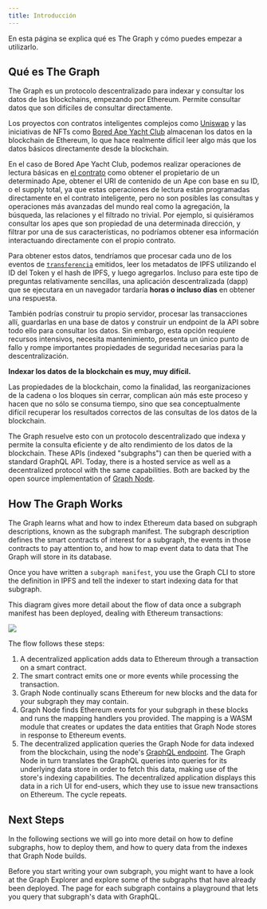 ```yaml
---
title: Introducción
---
```


En esta página se explica qué es The Graph y cómo puedes empezar a utilizarlo.

## Qué es The Graph

The Graph es un protocolo descentralizado para indexar y consultar los datos de las blockchains, empezando por Ethereum. Permite consultar datos que son difíciles de consultar directamente.

Los proyectos con contratos inteligentes complejos como [Uniswap](https://uniswap.org/) y las iniciativas de NFTs como [Bored Ape Yacht Club](https://boredapeyachtclub.com/) almacenan los datos en la blockchain de Ethereum, lo que hace realmente difícil leer algo más que los datos básicos directamente desde la blockchain.

En el caso de Bored Ape Yacht Club, podemos realizar operaciones de lectura básicas en [el contrato](https://etherscan.io/address/0xbc4ca0eda7647a8ab7c2061c2e118a18a936f13d#code) como obtener el propietario de un determinado Ape, obtener el URI de contenido de un Ape con base en su ID, o el supply total, ya que estas operaciones de lectura están programadas directamente en el contrato inteligente, pero no son posibles las consultas y operaciones más avanzadas del mundo real como la agregación, la búsqueda, las relaciones y el filtrado no trivial. Por ejemplo, si quisiéramos consultar los apes que son propiedad de una determinada dirección, y filtrar por una de sus características, no podríamos obtener esa información interactuando directamente con el propio contrato.

Para obtener estos datos, tendríamos que procesar cada uno de los eventos de [`transferencia`](https://etherscan.io/address/0xbc4ca0eda7647a8ab7c2061c2e118a18a936f13d#code#L1746) emitidos, leer los metadatos de IPFS utilizando el ID del Token y el hash de IPFS, y luego agregarlos. Incluso para este tipo de preguntas relativamente sencillas, una aplicación descentralizada (dapp) que se ejecutara en un navegador tardaría **horas o incluso días** en obtener una respuesta.

También podrías construir tu propio servidor, procesar las transacciones allí, guardarlas en una base de datos y construir un endpoint de la API sobre todo ello para consultar los datos. Sin embargo, esta opción requiere recursos intensivos, necesita mantenimiento, presenta un único punto de fallo y rompe importantes propiedades de seguridad necesarias para la descentralización.

**Indexar los datos de la blockchain es muy, muy difícil.**

Las propiedades de la blockchain, como la finalidad, las reorganizaciones de la cadena o los bloques sin cerrar, complican aún más este proceso y hacen que no sólo se consuma tiempo, sino que sea conceptualmente difícil recuperar los resultados correctos de las consultas de los datos de la blockchain.

The Graph resuelve esto con un protocolo descentralizado que indexa y permite la consulta eficiente y de alto rendimiento de los datos de la blockchain. These APIs (indexed "subgraphs") can then be queried with a standard GraphQL API. Today, there is a hosted service as well as a decentralized protocol with the same capabilities. Both are backed by the open source implementation of [Graph Node](https://github.com/graphprotocol/graph-node).

## How The Graph Works

The Graph learns what and how to index Ethereum data based on subgraph descriptions, known as the subgraph manifest. The subgraph description defines the smart contracts of interest for a subgraph, the events in those contracts to pay attention to, and how to map event data to data that The Graph will store in its database.

Once you have written a `subgraph manifest`, you use the Graph CLI to store the definition in IPFS and tell the indexer to start indexing data for that subgraph.

This diagram gives more detail about the flow of data once a subgraph manifest has been deployed, dealing with Ethereum transactions:

![](/img/graph-dataflow.png)

The flow follows these steps:

1. A decentralized application adds data to Ethereum through a transaction on a smart contract.
2. The smart contract emits one or more events while processing the transaction.
3. Graph Node continually scans Ethereum for new blocks and the data for your subgraph they may contain.
4. Graph Node finds Ethereum events for your subgraph in these blocks and runs the mapping handlers you provided. The mapping is a WASM module that creates or updates the data entities that Graph Node stores in response to Ethereum events.
5. The decentralized application queries the Graph Node for data indexed from the blockchain, using the node's [GraphQL endpoint](https://graphql.org/learn/). The Graph Node in turn translates the GraphQL queries into queries for its underlying data store in order to fetch this data, making use of the store's indexing capabilities. The decentralized application displays this data in a rich UI for end-users, which they use to issue new transactions on Ethereum. The cycle repeats.

## Next Steps

In the following sections we will go into more detail on how to define subgraphs, how to deploy them, and how to query data from the indexes that Graph Node builds.

Before you start writing your own subgraph, you might want to have a look at the Graph Explorer and explore some of the subgraphs that have already been deployed. The page for each subgraph contains a playground that lets you query that subgraph's data with GraphQL.
